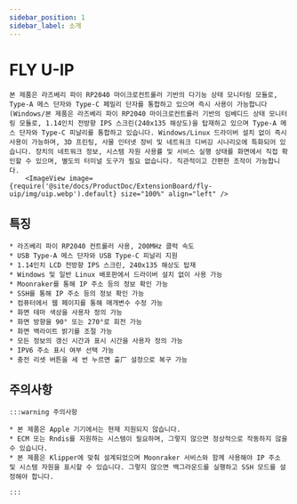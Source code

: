 ```yaml
---
sidebar_position: 1
sidebar_label: 소개
---
```




# FLY U-IP
    본 제품은 라즈베리 파이 RP2040 마이크로컨트롤러 기반의 다기능 상태 모니터링 모듈로, Type-A 메스 단자와 Type-C 페밀리 단자를 통합하고 있으며 즉시 사용이 가능합니다 (Windows/본 제품은 라즈베리 파이 RP2040 마이크로컨트롤러 기반의 임베디드 상태 모니터링 모듈로, 1.14인치 전방향 IPS 스크린(240x135 해상도)을 탑재하고 있으며 Type-A 메스 단자와 Type-C 피날리를 통합하고 있습니다. Windows/Linux 드라이버 설치 없이 즉시 사용이 가능하며, 3D 프린팅, 사물 인터넷 장비 및 네트워크 디버깅 시나리오에 특화되어 있습니다. 장치의 네트워크 정보, 시스템 자원 사용률 및 서비스 실행 상태를 화면에서 직접 확인할 수 있으며, 별도의 터미널 도구가 필요 없습니다. 직관적이고 간편한 조작이 가능합니다.
        <ImageView image={require('@site/docs/ProductDoc/ExtensionBoard/fly-uip/img/uip.webp').default} size="100%" align="left" />

## 특징 

    * 라즈베리 파이 RP2040 컨트롤러 사용, 200MHz 클럭 속도
    * USB Type-A 메스 단자와 USB Type-C 피날리 지원
    * 1.14인치 LCD 전방향 IPS 스크린, 240x135 해상도 탑재
    * Windows 및 일반 Linux 배포판에서 드라이버 설치 없이 사용 가능
    * Moonraker를 통해 IP 주소 등의 정보 확인 가능
    * SSH를 통해 IP 주소 등의 정보 확인 가능
    * 컴퓨터에서 웹 페이지를 통해 매개변수 수정 가능
    * 화면 테마 색상을 사용자 정의 가능
    * 화면 방향을 90° 또는 270°로 회전 가능
    * 화면 백라이트 밝기를 조절 가능
    * 모든 정보의 갱신 시간과 표시 시간을 사용자 정의 가능
    * IPV6 주소 표시 여부 선택 가능
    * 충전 리셋 버튼을 세 번 누르면 출⼚ 설정으로 복구 가능

## 주의사항

    :::warning 주의사항

    * 본 제품은 Apple 기기에서는 현재 지원되지 않습니다.
    * ECM 또는 Rndis를 지원하는 시스템이 필요하며, 그렇지 않으면 정상적으로 작동하지 않을 수 있습니다.
    * 본 제품은 Klipper에 맞춰 설계되었으며 Moonraker 서비스와 함께 사용해야 IP 주소 및 시스템 자원을 표시할 수 있습니다. 그렇지 않으면 백그라운드를 실행하고 SSH 모드를 설정해야 합니다.
    
    :::
